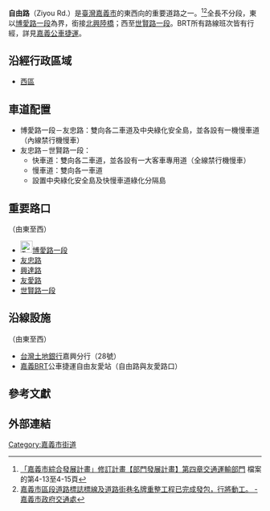{{Infobox TwRoad2|
|bgcolorh=darkgreen
|colorh=white
|name=自由路
|enname=Ziyou Road
|level=市區道路
|length=1.45
|start=[[博愛路_(嘉義市)|博愛路一段]]，銜接[[北興陸橋|北興陸橋]]
|end=[[世賢路|世賢路一段]]
|junc=[[File:TW_PHW1.svg|24px]][[博愛路_(嘉義市)|博愛路一段]]、[[友忠路|友忠路]]、<br/>[[興達路_(嘉義市)|興達路]]、[[友愛路_(嘉義市)|友愛路]]、[[世賢路|世賢路一段]]<br/>
|left=
|right=民權路
|leftlink=
|leftdirection=
|rightlink=民權路 (嘉義市)
|rightdirection=E
}}
'''自由路'''（Ziyou Rd.）是[[臺灣|臺灣]][[嘉義市|嘉義市]]的東西向的重要道路之一。<ref>[https://www.chiayi.gov.tw/98_plan/file/part4.doc 「嘉義市綜合發展計畫」修訂計畫【部門發展計畫】第四章交通運輸部門] {{Wayback|url=https://www.chiayi.gov.tw/98_plan/file/part4.doc |date=20180916093707 }}檔案的第4-13至4-15頁</ref><ref>[https://traffic.chiayi.gov.tw/show_news.aspx?id=25487 嘉義市區段道路標誌標線及道路街巷名牌重整工程已完成發包，行將動工。 - 嘉義市政府交通處]</ref>全長不分段，東以[[博愛路_(嘉義市)|博愛路一段]]為界，銜接[[北興陸橋|北興陸橋]]；西至[[世賢路|世賢路一段]]。BRT所有路線班次皆有行經，詳見[[嘉義公車捷運|嘉義公車捷運]]。

==沿經行政區域==
*[[西區_(嘉義市)|西區]]

==車道配置==
*博愛路一段－友忠路：雙向各二車道及中央綠化安全島，並各設有一機慢車道（內線禁行機慢車）
*友忠路－世賢路一段：
**快車道：雙向各二車道，並各設有一大客車專用道（全線禁行機慢車）
**慢車道：雙向各一車道
**設置中央綠化安全島及快慢車道綠化分隔島

==重要路口==
（由東至西）
*[[File:TW_PHW1.svg|24px]][[博愛路_(嘉義市)|博愛路一段]]
*[[友忠路|友忠路]]
*[[興達路_(嘉義市)|興達路]]
*[[友愛路_(嘉義市)|友愛路]]
*[[世賢路|世賢路一段]]

==沿線設施==
（由東至西）
*[[台灣土地銀行|台灣土地銀行]]嘉興分行（28號）
*[[嘉義BRT|嘉義BRT]]公車捷運自由友愛站（自由路與友愛路口）

==參考文獻==
{{reflist}}

==外部連結==
{{嘉義市重要道路}}
{{TW-road-stub}}

{{DEFAULTSORT:Ziyou Road}}
[[Category:嘉義市街道|Category:嘉義市街道]]
